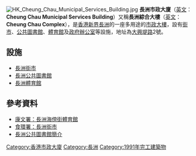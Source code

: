 [[File:HK_Cheung_Chau_Municipal_Services_Building.jpg|thumb]]
'''長洲市政大廈'''（[[英文|英文]]：'''Cheung Chau Municipal Services Building'''）又稱'''長洲綜合大樓'''（[[英文|英文]]：'''Cheung Chau Complex'''），是[[香港|香港]][[新界|新界]][[長洲_(香港)|長洲]]的一座多用途的[[市政大樓|市政大樓]]，設有[[街市|街市]]、[[公共圖書館|公共圖書館]]、[[體育館|體育館]]及[[政府|政府]][[辦公室|辦公室]]等設施，地址為[[大興堤路|大興堤路]]2號。

== 設施 ==
*[[長洲街市|長洲街市]]
*[[長洲公共圖書館|長洲公共圖書館]]
*[[長洲體育館|長洲體育館]]

==參考資料==
*[http://www.lcsd.gov.hk/tc/facilities/facilitieslist/facilities.php?fid=880 康文署：長洲海傍街體育館] {{Wayback|url=http://www.lcsd.gov.hk/tc/facilities/facilitieslist/facilities.php?fid=880 |date=20180706050335 }}
*[http://www.fehd.gov.hk/tc_chi/map/market/market_pt.html?mapID=635&type=market 食環署：長洲街市] {{Wayback|url=http://www.fehd.gov.hk/tc_chi/map/market/market_pt.html?mapID=635&type=market |date=20180706074938 }}
*[https://www.hkpl.gov.hk/tc/locations/islands/library/cheung-chau.html 長洲公共圖書館簡介] {{Wayback|url=https://www.hkpl.gov.hk/tc/locations/islands/library/cheung-chau.html |date=20210225013246 }}

{{HK-buil-stub}}
{{香港市政大廈}}
{{香港室內體育場館}}

[[Category:香港市政大廈|Category:香港市政大廈]]
[[Category:長洲|Category:長洲]]
[[Category:1991年完工建築物|Category:1991年完工建築物]]